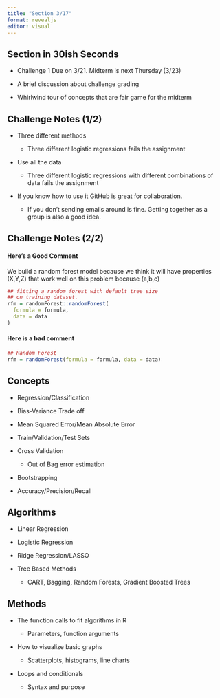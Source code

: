 ```yaml
---
title: "Section 3/17"
format: revealjs
editor: visual
---
```


## Section in 30ish Seconds 

-   Challenge 1 Due on 3/21. Midterm is next Thursday (3/23)

-   A brief discussion about challenge grading

-   Whirlwind tour of concepts that are fair game for the midterm

## Challenge Notes (1/2)

-   Three different methods

    -   Three different logistic regressions fails the assignment

-   Use all the data

    -   Three different logistic regressions with different combinations of data fails the assignment

-   If you know how to use it GitHub is great for collaboration.

    -   If you don't sending emails around is fine. Getting together as a group is also a good idea.

## Challenge Notes (2/2)

#### Here's a Good Comment

We build a random forest model because we think it will have properties (X,Y,Z) that work well on this problem because (a,b,c)

```r
## fitting a random forest with default tree size
## on training dataset. 
rfm = randomForest::randomForest(
  formula = formula, 
  data = data
)
```

#### Here is a bad comment 
```r
## Random Forest 
rfm = randomForest(formula = formula, data = data)
```

## Concepts 

- Regression/Classification

-   Bias-Variance Trade off

-   Mean Squared Error/Mean Absolute Error

-   Train/Validation/Test Sets

-   Cross Validation

    -   Out of Bag error estimation

-   Bootstrapping

- Accuracy/Precision/Recall

## Algorithms 

-   Linear Regression

-   Logistic Regression

-   Ridge Regression/LASSO

-   Tree Based Methods

    -   CART, Bagging, Random Forests, Gradient Boosted Trees

## Methods

-   The function calls to fit algorithms in R

    -   Parameters, function arguments

-   How to visualize basic graphs

    -   Scatterplots, histograms, line charts

-   Loops and conditionals

    -   Syntax and purpose
